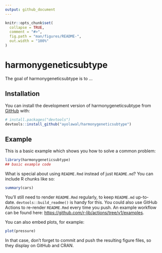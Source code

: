 ```yaml
---
output: github_document
---
```


<!-- README.md is generated from README.Rmd. Please edit that file -->

```r
knitr::opts_chunk$set(
  collapse = TRUE,
  comment = "#>",
  fig.path = "man/figures/README-",
  out.width = "100%"
)
```

# harmonygeneticsubtype

<!-- badges: start -->
<!-- badges: end -->

The goal of harmonygeneticsubtype is to ...

## Installation

You can install the development version of harmonygeneticsubtype from [GitHub](https://github.com/) with:

``` r
# install.packages("devtools")
devtools::install_github("ayolawal/harmonygeneticsubtype")
```

## Example

This is a basic example which shows you how to solve a common problem:

```r
library(harmonygeneticsubtype)
## basic example code
```

What is special about using `README.Rmd` instead of just `README.md`? You can include R chunks like so:

```r
summary(cars)
```

You'll still need to render `README.Rmd` regularly, to keep `README.md` up-to-date. `devtools::build_readme()` is handy for this. You could also use GitHub Actions to re-render `README.Rmd` every time you push. An example workflow can be found here: <https://github.com/r-lib/actions/tree/v1/examples>.

You can also embed plots, for example:

```r
plot(pressure)
```

In that case, don't forget to commit and push the resulting figure files, so they display on GitHub and CRAN.
